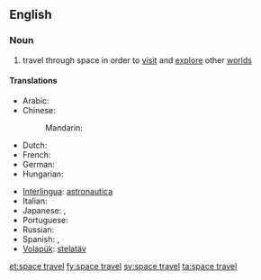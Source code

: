 ==English==

===Noun===
{{wikipedia|space exploration}}
{{en-noun|head=[[space]] [[travel]]|-}}

# travel through space in order to [[visit]] and [[explore]] other [[world]]s

====Translations====
{{trans-top|travel through space in order to visit and explore other worlds}}
* Arabic: {{t-|ar|الرحلات الفضائية|f|p|tr=al-riHlaat al-faDaa'íyya|sc=Arab}}
* Chinese:
*: Mandarin: {{t|cmn|太空旅行|tr=tàikōng lǚxíng|sc=Hani}}
* Dutch: {{t|nl|ruimtevaart|f}}
* French: {{t-|fr|voyage d'espace|m}}
* German: {{t+|de|Raumfahrt|f}}
* Hungarian: {{t+|hu|űrrepülés}}
{{trans-mid}}
* [[Interlingua]]: [[astronautica]]
* Italian: {{t-|it|corsa di spazio|f}}
* Japanese: {{t-|ja|宇宙旅行|tr=うちゅうりょこう, uchū ryokō|sc=Jpan}}, {{t-|ja|スペーストラベル|tr=supēsutoraberu|sc=Jpan}}
* Portuguese: {{t-|pt|curso do espaço|m}}
* Russian: {{t-|ru|космическое путешествие|n|tr=kosmíčeskoje putešéstvije|sc=Cyrl}}
* Spanish: {{t-|es|viaje espacial|m}}, {{t-|es|recorrido de espacial|m}}
* [[Volapük]]: [[stelatäv]]
{{trans-bottom}}

[[et:space travel]]
[[fy:space travel]]
[[sv:space travel]]
[[ta:space travel]]